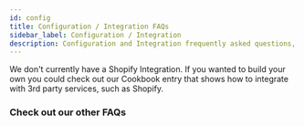 ```yaml
---
id: config
title: Configuration / Integration FAQs
sidebar_label: Configuration / Integration
description: Configuration and Integration frequently asked questions, answered by the DEITY team.
---
```



<Accordion title="Do you support Shopify?">
  We don't currently have a Shopify Integration. If you wanted to build your own you could check out our <Link to="/docs/platform/cookbook/integrations/contentful">Cookbook entry</Link> that shows how to integrate with 3rd party services, such as Shopify.
</Accordion>

### Check out our other FAQs
<Categories />
